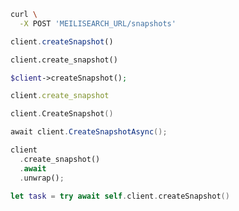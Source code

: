 <CodeGroup>

```bash cURL
curl \
  -X POST 'MEILISEARCH_URL/snapshots'
```

```javascript JS
client.createSnapshot()
```

```python Python
client.create_snapshot()
```

```php PHP
$client->createSnapshot();
```

```ruby Ruby
client.create_snapshot
```

```go Go
client.CreateSnapshot()
```

```csharp C#
await client.CreateSnapshotAsync();
```

```rust Rust
client
  .create_snapshot()
  .await
  .unwrap();
```

```swift Swift
let task = try await self.client.createSnapshot()
```
</CodeGroup>